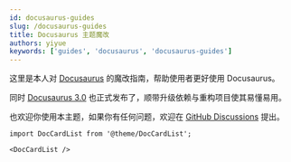 ```yaml
---
id: docusaurus-guides
slug: /docusaurus-guides
title: Docusaurus 主题魔改
authors: yiyue
keywords: ['guides', 'docusaurus', 'docusaurus-guides']
---
```


这里是本人对 [Docusaurus](https://docusaurus.io/) 的魔改指南，帮助使用者更好使用 Docusaurus。

同时 [Docusaurus 3.0](https://docusaurus.io/zh-CN/blog/releases/3.0) 也正式发布了，顺带升级依赖与重构项目使其易懂易用。

也欢迎你使用本主题，如果你有任何问题，欢迎在 [GitHub Discussions](https://github.com/yiyue/blog/discussions) 提出。

```mdx-code-block
import DocCardList from '@theme/DocCardList';

<DocCardList />
```
